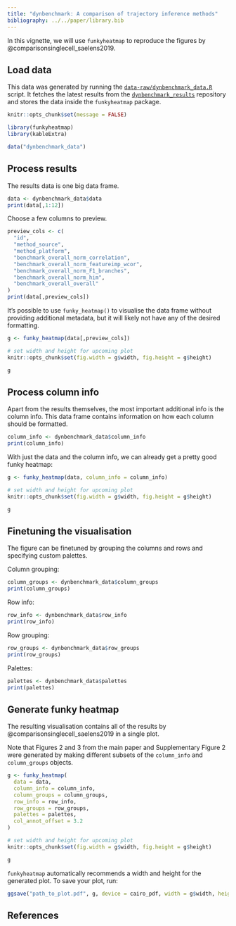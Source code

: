 ```yaml
---
title: "dynbenchmark: A comparison of trajectory inference methods"
bibliography: ../../paper/library.bib
---
```


In this vignette, we will use `funkyheatmap` to reproduce the figures by @comparisonsinglecell_saelens2019.

## Load data

This data was generated by running the [`data-raw/dynbenchmark_data.R`](https://github.com/dynverse/funkyheatmap/blob/main/data-raw/dynbenchmark_data.R) script.
It fetches the latest results from the [`dynbenchmark_results`](https://github.com/dynverse/dynbenchmark_results) repository and stores the data inside the `funkyheatmap` package.

```r
knitr::opts_chunk$set(message = FALSE)
```

```r
library(funkyheatmap)
library(kableExtra)

data("dynbenchmark_data")
```

## Process results

The results data is one big data frame.

```r
data <- dynbenchmark_data$data
print(data[,1:12])
```

Choose a few columns to preview.
```r
preview_cols <- c(
  "id",
  "method_source",
  "method_platform",
  "benchmark_overall_norm_correlation",
  "benchmark_overall_norm_featureimp_wcor",
  "benchmark_overall_norm_F1_branches",
  "benchmark_overall_norm_him",
  "benchmark_overall_overall"
)
print(data[,preview_cols])
```

It's possible to use `funky_heatmap()` to visualise the data frame without
providing additional metadata, but it will likely not have any of the desired
formatting.

```r
g <- funky_heatmap(data[,preview_cols])
```


```r
# set width and height for upcoming plot
knitr::opts_chunk$set(fig.width = g$width, fig.height = g$height)
```

```r
g
```

## Process column info

Apart from the results themselves, the most important additional info is the
column info. This data frame contains information on how each column should be
formatted.

```r
column_info <- dynbenchmark_data$column_info
print(column_info)
```

With just the data and the column info, we can already get a pretty good 
funky heatmap:

```r
g <- funky_heatmap(data, column_info = column_info)
```


```r
# set width and height for upcoming plot
knitr::opts_chunk$set(fig.width = g$width, fig.height = g$height)
```

```r
g
```

## Finetuning the visualisation

The figure can be finetuned by grouping the columns and rows and specifying
custom palettes. 

Column grouping:

```r
column_groups <- dynbenchmark_data$column_groups
print(column_groups)
```

Row info:

```r
row_info <- dynbenchmark_data$row_info
print(row_info)
```

Row grouping:
```r
row_groups <- dynbenchmark_data$row_groups
print(row_groups)
```

Palettes:
```r
palettes <- dynbenchmark_data$palettes
print(palettes)
```

## Generate funky heatmap

The resulting visualisation contains all of the results by @comparisonsinglecell_saelens2019
in a single plot.

Note that Figures 2 and 3 from the main paper and Supplementary Figure 2 were generated by making different subsets
of the `column_info` and `column_groups` objects.
```r
g <- funky_heatmap(
  data = data,
  column_info = column_info,
  column_groups = column_groups,
  row_info = row_info,
  row_groups = row_groups,
  palettes = palettes,
  col_annot_offset = 3.2
)
```


```r
# set width and height for upcoming plot
knitr::opts_chunk$set(fig.width = g$width, fig.height = g$height)
```

```r
g
```

`funkyheatmap` automatically recommends a width and height for the generated plot.
To save your plot, run:

``` r
ggsave("path_to_plot.pdf", g, device = cairo_pdf, width = g$width, height = g$height)
```

## References